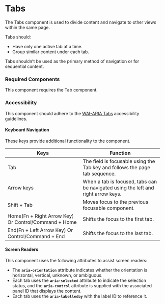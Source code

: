 
<Meta title="Components/Tabs/Tabs" />

# Tabs

The Tabs component is used to divide content and navigate to other views within the same page. 

Tabs should:
- Have only one active tab at a time.
- Group similar content under each tab.

Tabs shouldn’t be used as the primary method of navigation or for sequential content.

### Required Components

This component requires the Tab component.

### Accessibility

This component should adhere to the [WAI-ARIA Tabs](https://www.w3.org/WAI/ARIA/apg/patterns/tabs/) accessibility guidelines. 

#### Keyboard Navigation

These keys provide additional functionality to the component. 

| Keys | Function |
| ---- | ---- |
| Tab | The field is focusable using the Tab key and follows the page tab sequence. |
| Arrow keys | When a tab is focused, tabs can be navigated using the left and right arrow keys. |
| Shift + Tab | Moves focus to the previous focusable component.  |
| Home(Fn + Right Arrow Key) Or Control/Command + Home| Shifts the focus to the first tab. |
| End(Fn + Left Arrow Key) Or Control/Command + End | Shifts the focus to the last tab. |

#### Screen Readers

This component uses the following attributes to assist screen readers:
- The **`aria-orientation`** attribute indicates whether the orientation is horizontal, vertical, unknown, or ambiguous. 
- Each tab uses the **`aria-selected`** attribute to indicate the selection status, and the **`aria-control`** attribute is supplied with the associated panel ID that displays the content.
- Each tab uses the **`aria-labelledby`** with the label ID to reference it.